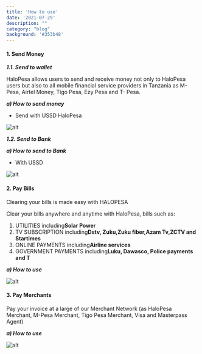 ```yaml
---
title: 'How to use'
date: '2021-07-29'
description: ""
category: "blog"
background: '#353b48'
---
```

#### 1.	Send Money

**_1.1.	Send to wallet_**

HaloPesa allows users to send and receive money not only to HaloPesa users but also to all mobile financial service providers in Tanzania as M-Pesa, Airtel Money, Tigo Pesa, Ezy Pesa and T- Pesa.

**_a) How to send money_**

-	Send with USSD HaloPesa

![alt](https://bukethuy.s3.ap-southeast-1.amazonaws.com/tutorial.png)

**_1.2. Send to Bank_**

**_a) How to send to Bank_**

-	With USSD

![alt](https://bukethuy.s3.ap-southeast-1.amazonaws.com/tutorial.png)

#### 2.	Pay Bills

Clearing your bills is made easy with HALOPESA

Clear your bills anywhere and anytime with HaloPesa, bills such as:

1.	UTILITIES including**Solar Power**
2.	TV SUBSCRIPTION including**Dstv, Zuku,Zuku fiber,Azam Tv,ZCTV and Startimes**
3.	ONLINE PAYMENTS including**Airline services**
4.	GOVERNMENT PAYMENTS including**Luku, Dawasco, Police payments and T**

**_a)	How to use_**

![alt](https://bukethuy.s3.ap-southeast-1.amazonaws.com/tutorial.png)


#### 3. Pay Merchants

Pay your invoice at a large of our Merchant Network (as HaloPesa Merchant, M-Pesa Merchant, Tigo Pesa Merchant, Visa and Masterpass Agent)

**_a)	How to use_**

![alt](https://bukethuy.s3.ap-southeast-1.amazonaws.com/tutorial.png)

